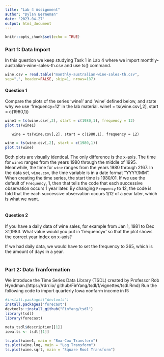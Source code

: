 ```yaml
---
title: "Lab 4 Assignment"
author: "Dylan Berneman"
date: '2023-04-27'
output: html_document
---
```


```r
knitr::opts_chunk$set(echo = TRUE)
```

### Part 1: Data Import
In this question we keep studying Task 1 in Lab 4 where we import monthly-australian-wine-sales-th.csv and use ts() command.

```r
wine.csv = read.table("monthly-australian-wine-sales-th.csv",
sep=",", header=FALSE, skip=1, nrows=187)
```

#### Question 1
Compare the plots of the series ‘wine1’ and ‘wine’ defined below, and state why we use ‘frequency=12’ in the lab material.
       wine1 = ts(wine.csv[,2], start = c(1980,1))
       
```r
wine1 = ts(wine.csv[,2], start = c(1980,1), frequency = 12)
plot.ts(wine1)
```
       wine = ts(wine.csv[,2], start = c(1980,1), frequency = 12)
```r
wine = ts(wine.csv[,2], start = c(1980,1))
plot.ts(wine)
```

Both plots are visually identical. The only difference is the x-axis. The time for `wine1` ranges from the years 1980 through the middle of 1995. Meanwhile, the time for `wine` ranges from the years 1980 through 2167. In the data set, `wine.csv`, the time variable is in a date format "YYYY/MM". When creating the time series, the start time is 1980/01. If we use the default of `Frequency`, 1, then that tells the code that each successive observation occurs 1 year later. By changing `Frequency` to 12, the code is told that the each successive observation occurs 1/12 of a year later, which is what we want.
\
\

#### Question 2
If you have a daily data of wine sales, for example from Jan 1, 1981 to Dec 31,1983. What value would you put in ‘frequency=’ so that the plot shows the correct year index on x-axis?\

If we had daily data, we would have to set the frequency to 365, which is the amount of days in a year.
\
\

### Part 2: Data Tranformation
We introduce the Time Series Data Library (TSDL) created by Professor Rob Hyndman.(https://rdrr.io/ github/FinYang/tsdl/f/vignettes/tsdl.Rmd)
Run the following code to import quarterly Iowa nonfarm income in R:

```r
#install.packages("devtools") 
install.packages("forecast") 
devtools::install_github("FinYang/tsdl") 
library(tsdl)
library(forecast)
```

```r
meta_tsdl$description[[1]]
iowa.ts <- tsdl[[1]]

ts.plot(wine1, main = "Box-Cox Transform") 
ts.plot(wine.log, main = "Log Transform") 
ts.plot(wine.sqrt, main = "Square Root Transform")
```